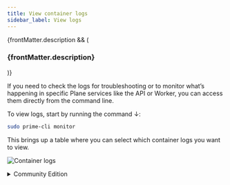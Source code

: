 ```yaml
---
title: View container logs
sidebar_label: View logs
---
```


{frontMatter.description && (

<h3 className="description">{frontMatter.description}</h3>
)}

If you need to check the logs for troubleshooting or to monitor what’s happening in specific Plane services like the API or Worker, you can access them directly from the command line.

To view logs, start by running the command ↓:
   ```bash
   sudo prime-cli monitor
   ```

This brings up a table where you can select which container logs you want to view.

![Container logs](/images/view-logs/container-logs.webp#center)

<details>
   <summary>Community Edition</summary>

## View container logs

Here’s how to view logs for any service in Plane Community Edition, whether it’s the API, Worker, Redis, or others. This can be really helpful when troubleshooting or just getting insights into how each service is running.

1. Start by running the setup script:
   ```bash
   ./setup.sh
   ```

   This will bring up the main menu with options. Select `6` to view logs.

   ```
   Select a Action you want to perform:
      1) Install (x86_64)
      2) Start
      3) Stop
      4) Restart
      5) Upgrade
      6) View Logs
      7) Backup Data
      8) Exit

   Action [2]: 6
   ```
2. After choosing `6`, you’ll see a sub-menu listing all available services:

   ```
   Select a Service you want to view the logs for:
      1) Web
      2) Space
      3) API
      4) Worker
      5) Beat-Worker
      6) Migrator
      7) Proxy
      8) Redis
      9) Postgres
      10) Minio
      0) Back to Main Menu

   Service: 
   ```

3. Pick the service whose logs you’d like to check. For example, if you want to view the **API logs**, type `3`.

   After selecting a service, you’ll see the logs in real-time. Here’s an example of what API logs might look like:

   ```
   api-1  | Waiting for database...
   api-1  | Database available!
   api-1  | Waiting for database migrations to complete...
   api-1  | Waiting for database migrations to complete...
   api-1  | Waiting for database migrations to complete...
   api-1  | Waiting for database migrations to complete...
   api-1  | Waiting for database migrations to complete...
   api-1  | Waiting for database migrations to complete...
   api-1  | Waiting for database migrations to complete...
   api-1  | No migrations Pending. Starting processes ...
   api-1  | Instance registered
   api-1  | ENABLE_SIGNUP loaded with value from environment variable.
   api-1  | ENABLE_EMAIL_PASSWORD loaded with value from environment variable.
   api-1  | ENABLE_MAGIC_LINK_LOGIN loaded with value from environment variable.
   api-1  | GOOGLE_CLIENT_ID loaded with value from environment variable.
   api-1  | GITHUB_CLIENT_ID loaded with value from environment variable.
   api-1  | GITHUB_CLIENT_SECRET loaded with value from environment variable.
   api-1  | EMAIL_HOST loaded with value from environment variable.
   api-1  | EMAIL_HOST_USER loaded with value from environment variable.
   api-1  | EMAIL_HOST_PASSWORD loaded with value from environment variable.
   api-1  | EMAIL_PORT loaded with value from environment variable.
   api-1  | EMAIL_FROM loaded with value from environment variable.
   api-1  | EMAIL_USE_TLS loaded with value from environment variable.
   api-1  | EMAIL_USE_SSL loaded with value from environment variable.
   api-1  | OPENAI_API_KEY loaded with value from environment variable.
   api-1  | GPT_ENGINE loaded with value from environment variable.
   api-1  | UNSPLASH_ACCESS_KEY loaded with value from environment variable.
   api-1  | Checking bucket...
   api-1  | Bucket 'uploads' does not exist. Creating bucket...
   api-1  | Bucket 'uploads' created successfully.
   api-1  | Public read access policy set for bucket 'uploads'.
   api-1  | Cache Cleared
   api-1  | [2024-05-02 03:56:01 +0000] [1] [INFO] Starting gunicorn 21.2.0
   api-1  | [2024-05-02 03:56:01 +0000] [1] [INFO] Listening at: http://0.0.0.0:8000 (1)
   api-1  | [2024-05-02 03:56:01 +0000] [1] [INFO] Using worker: uvicorn.workers.UvicornWorker
   api-1  | [2024-05-02 03:56:01 +0000] [25] [INFO] Booting worker with pid: 25
   api-1  | [2024-05-02 03:56:03 +0000] [25] [INFO] Started server process [25]
   api-1  | [2024-05-02 03:56:03 +0000] [25] [INFO] Waiting for application startup.
   api-1  | [2024-05-02 03:56:03 +0000] [25] [INFO] ASGI 'lifespan' protocol appears unsupported.
   api-1  | [2024-05-02 03:56:03 +0000] [25] [INFO] Application startup complete.
   ```

4. To exit the logs, use `CTRL+C`. This will take you back to the main menu where you can select another action or view logs from a different service.
</details>
